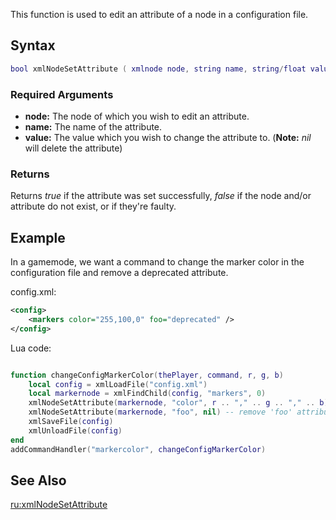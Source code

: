 
{{Server client function}}
This function is used to edit an attribute of a node in a configuration file.

==Syntax== 
<syntaxhighlight lang="lua">
bool xmlNodeSetAttribute ( xmlnode node, string name, string/float value )             
</syntaxhighlight> 
{{OOP||[[/xmlnode.md|xmlnode]]:setAttribute}}

===Required Arguments=== 
*'''node:''' The node of which you wish to edit an attribute.
*'''name:''' The name of the attribute.
*'''value:''' The value which you wish to change the attribute to. ('''Note:''' ''nil'' will delete the attribute)

===Returns===
Returns ''true'' if the attribute was set successfully, ''false'' if the node and/or attribute do not exist, or if they're faulty.

==Example==
<section name="Server" class="server" show="true">
In a gamemode, we want a command to change the marker color in the configuration file and remove a deprecated attribute.

config.xml:
<syntaxhighlight lang="xml">
<config>
    <markers color="255,100,0" foo="deprecated" />
</config>
</syntaxhighlight>

Lua code:
<syntaxhighlight lang="lua">

function changeConfigMarkerColor(thePlayer, command, r, g, b)
    local config = xmlLoadFile("config.xml")
    local markernode = xmlFindChild(config, "markers", 0)
    xmlNodeSetAttribute(markernode, "color", r .. "," .. g .. "," .. b)
    xmlNodeSetAttribute(markernode, "foo", nil) -- remove 'foo' attribute
    xmlSaveFile(config)
    xmlUnloadFile(config)
end
addCommandHandler("markercolor", changeConfigMarkerColor)
</syntaxhighlight>
</section>

==See Also==
{{XML_functions}}
[[/ru:xmlNodeSetAttribute.md|ru:xmlNodeSetAttribute]]